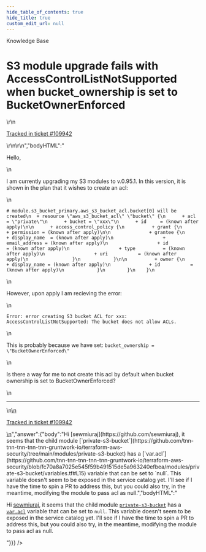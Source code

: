 ```yaml
---
hide_table_of_contents: true
hide_title: true
custom_edit_url: null
---
```



<head>
  <link rel="canonical" href="https://github.com/tnn-tnn-tnn-tnn-tnn-gruntwork-io/knowledge-base/discussions/674" />
</head>

<CenterLayout>
<span className="searchCategory">Knowledge Base</span>
<h1>S3 module upgrade fails with AccessControlListNotSupported when bucket_ownership is set to BucketOwnerEnforced</h1>
<GitHub discussion={{"id":"D_kwDOF8slf84ASv7_","number":674,"author":{"login":"sewmiuraj"},"title":"S3 module upgrade fails with AccessControlListNotSupported when bucket_ownership is set to BucketOwnerEnforced","body":"\r\nHello,\r\n\r\nI am currently upgrading my S3 modules to v.0.95.1. In this version, it is shown in the plan that it wishes to create an acl:\r\n\r\n```\r\n# module.s3_bucket_primary.aws_s3_bucket_acl.bucket[0] will be created\r\n  + resource \"aws_s3_bucket_acl\" \"bucket\" {\r\n      + acl    = \"private\"\r\n      + bucket = \"xxx\"\r\n      + id     = (known after apply)\r\n\r\n      + access_control_policy {\r\n          + grant {\r\n              + permission = (known after apply)\r\n\r\n              + grantee {\r\n                  + display_name  = (known after apply)\r\n                  + email_address = (known after apply)\r\n                  + id            = (known after apply)\r\n                  + type          = (known after apply)\r\n                  + uri           = (known after apply)\r\n                }\r\n            }\r\n\r\n          + owner {\r\n              + display_name = (known after apply)\r\n              + id           = (known after apply)\r\n            }\r\n        }\r\n    }\r\n```\r\n\r\nHowever, upon apply I am recieving the error:\r\n\r\n`Error: error creating S3 bucket ACL for xxx: AccessControlListNotSupported: The bucket does not allow ACLs.`\r\n\r\nThis is probably because we have set: `bucket_ownership = \"BucketOwnerEnforced\"`\r\n\r\nIs there a way for me to not create this acl by default when bucket ownership is set to BucketOwnerEnforced?\r\n\r\n\r\n\r\n---\r\n\r\n<ins datetime=\"2023-03-01T16:00:08Z\">\r\n  <p><a href=\"https://support.gruntwork.io/hc/requests/109942\">Tracked in ticket #109942</a></p>\r\n</ins>\r\n","bodyHTML":"<p dir=\"auto\">Hello,</p>\n<p dir=\"auto\">I am currently upgrading my S3 modules to v.0.95.1. In this version, it is shown in the plan that it wishes to create an acl:</p>\n<div class=\"snippet-clipboard-content notranslate position-relative overflow-auto\" data-snippet-clipboard-copy-content=\"# module.s3_bucket_primary.aws_s3_bucket_acl.bucket[0] will be created\n  + resource &quot;aws_s3_bucket_acl&quot; &quot;bucket&quot; {\n      + acl    = &quot;private&quot;\n      + bucket = &quot;xxx&quot;\n      + id     = (known after apply)\n\n      + access_control_policy {\n          + grant {\n              + permission = (known after apply)\n\n              + grantee {\n                  + display_name  = (known after apply)\n                  + email_address = (known after apply)\n                  + id            = (known after apply)\n                  + type          = (known after apply)\n                  + uri           = (known after apply)\n                }\n            }\n\n          + owner {\n              + display_name = (known after apply)\n              + id           = (known after apply)\n            }\n        }\n    }\"><pre class=\"notranslate\"><code class=\"notranslate\"># module.s3_bucket_primary.aws_s3_bucket_acl.bucket[0] will be created\n  + resource \"aws_s3_bucket_acl\" \"bucket\" {\n      + acl    = \"private\"\n      + bucket = \"xxx\"\n      + id     = (known after apply)\n\n      + access_control_policy {\n          + grant {\n              + permission = (known after apply)\n\n              + grantee {\n                  + display_name  = (known after apply)\n                  + email_address = (known after apply)\n                  + id            = (known after apply)\n                  + type          = (known after apply)\n                  + uri           = (known after apply)\n                }\n            }\n\n          + owner {\n              + display_name = (known after apply)\n              + id           = (known after apply)\n            }\n        }\n    }\n</code></pre></div>\n<p dir=\"auto\">However, upon apply I am recieving the error:</p>\n<p dir=\"auto\"><code class=\"notranslate\">Error: error creating S3 bucket ACL for xxx: AccessControlListNotSupported: The bucket does not allow ACLs.</code></p>\n<p dir=\"auto\">This is probably because we have set: <code class=\"notranslate\">bucket_ownership = \"BucketOwnerEnforced\"</code></p>\n<p dir=\"auto\">Is there a way for me to not create this acl by default when bucket ownership is set to BucketOwnerEnforced?</p>\n<hr>\n<ins datetime=\"2023-03-01T16:00:08Z\">\n  <p dir=\"auto\"><a href=\"https://support.gruntwork.io/hc/requests/109942\" rel=\"nofollow\">Tracked in ticket #109942</a></p>\n</ins>","answer":{"body":"Hi [sewmiuraj](https://github.com/sewmiuraj), it seems that the child module [`private-s3-bucket`](https://github.com/tnn-tnn-tnn-tnn-tnn-gruntwork-io/terraform-aws-security/tree/main/modules/private-s3-bucket) has a [`var.acl`](https://github.com/tnn-tnn-tnn-tnn-tnn-gruntwork-io/terraform-aws-security/blob/fc70a8a7025e545f59b491515de5a963240efbea/modules/private-s3-bucket/variables.tf#L15) variable that can be set to `null`. This variable doesn't seem to be exposed in the service catalog yet. I'll see if I have the time to spin a PR to address this, but you could also try, in the meantime, modifying the module to pass acl as null.","bodyHTML":"<p dir=\"auto\">Hi <a href=\"https://github.com/sewmiuraj\">sewmiuraj</a>, it seems that the child module <a href=\"https://github.com/tnn-tnn-tnn-tnn-tnn-gruntwork-io/terraform-aws-security/tree/main/modules/private-s3-bucket\"><code class=\"notranslate\">private-s3-bucket</code></a> has a <a href=\"https://github.com/tnn-tnn-tnn-tnn-tnn-gruntwork-io/terraform-aws-security/blob/fc70a8a7025e545f59b491515de5a963240efbea/modules/private-s3-bucket/variables.tf#L15\"><code class=\"notranslate\">var.acl</code></a> variable that can be set to <code class=\"notranslate\">null</code>. This variable doesn't seem to be exposed in the service catalog yet. I'll see if I have the time to spin a PR to address this, but you could also try, in the meantime, modifying the module to pass acl as null.</p>"}}} />

</CenterLayout>
  

<!-- ##DOCS-SOURCER-START
{
  "sourcePlugin": "github-discussions",
  "hash": "12fbbc280926c1e9c843a2f33878dbcb"
}
##DOCS-SOURCER-END -->
